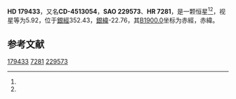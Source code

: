 {{Starbox begin
| name = HD 179433
}}
{{Starbox observe
| epoch = [[J2000.0|J2000.0]]
| constell = {{星座名待查}}<ref name=SIMBAD>{{cite web
 | url=http://simbad.u-strasbg.fr/simbad/sim-id?Ident=HR+7281
 | title =Pulsating variable Star
 | publisher=Centre de Données astronomiques de Strasbourg
 | work=SIMBAD
 | accessdate=2012-07-13}}</ref><ref name=DATA>{{cite web
 | url=http://vizier.u-strasbg.fr/viz-bin/VizieR-5?-out.add=.&-source=5050&-corr=PK=HR&-out.max=9999&HR=7281
 | title=VizieR Detailed Page
 | accessdate=2012-07-13
 | archive-date=2016-03-05
 | archive-url=https://web.archive.org/web/20160305002347/http://vizier.u-strasbg.fr/viz-bin/VizieR-5?-out.add=.&-source=5050&-corr=PK=HR&-out.max=9999&HR=7281
 | dead-url=no
 }}</ref>
| 星官 = 
| ra = {{RA|19|14|39.7}}<ref name=SIMBAD /><ref name=DATA />
| dec = {{DEC|-45|11|36}}<ref name=SIMBAD /><ref name=DATA />
| appmag_v = 5.92<ref name=SIMBAD /><ref name=DATA />
}}
{{Starbox character
| class = G8III<ref name=SIMBAD /><ref name=DATA />
| b-v = 0.9<ref name=SIMBAD /><ref name=DATA />
| u-b = <ref name=SIMBAD /><ref name=DATA />
| r-i = <ref name=SIMBAD /><ref name=DATA />
| variable = 
}}
{{Starbox astrometry
| radial_v = 
| prop_mo_ra = -35
| parallax = 0.022
| p_error = 
}}
{{Starbox catalog
| names =CD-4513054，[[SAO星表|SAO]] 229573，[[HD星表|HD]] 179433，[[HR星表|HR]] 7281}}
{{Starbox reference |Simbad=HR+7281}}
{{Starbox end}}

'''HD 179433'''，又名'''CD-4513054'''，'''SAO 229573'''、'''HR 7281'''，是一颗恒星<ref name=SIMBAD /><ref name=DATA />，视星等为5.92，位于[[銀道座標系|銀經]]352.43，[[銀道座標系|銀緯]]-22.76，其[[B1900.0|B1900.0]]坐标为赤經{{RA|19|7|23.1}}，赤緯{{DEC|-45|-22.76|44}}。

== 参考文献 ==
{{reflist}}

{{star-stub}}

[[Category:HD和HDE天體|179433]]
[[Category:HR天體|7281]]
[[Category:SAO天體|229573]]